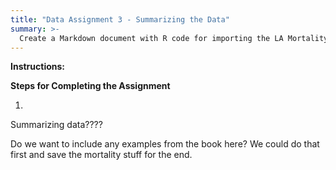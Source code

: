 ```yaml
---
title: "Data Assignment 3 - Summarizing the Data"
summary: >-
  Create a Markdown document with R code for importing the LA Mortality data and a description of each variable in the data.
---
```


**Instructions:**

**Steps for Completing the Assignment**

1.

Summarizing data????

Do we want to include any examples from the book here? We could do that first and save the mortality stuff for the end.